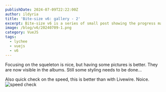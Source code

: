 ```yaml
---
publishDate: 2024-07-09T22:22:00Z
author: ildyria
title: 'Bite-size v6: gallery - 2'
excerpt: Bite-size v6 is a series of small post showing the progress made on the development of the future version of Lychee.
image: /blog/v6/20240709-1.png
category: VueJS
tags:
  - lychee
  - vuejs
  - v6
---
```


Focusing on the squeleton is nice, but having some pictures is better.
They are now visible in the albums. Still some styling needs to be done...

Also quick check on the speed, this is better than with Livewire. Noice. 
![speed check](/blog/v6/20240709-2.png)